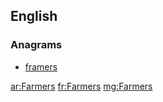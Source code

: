 ==English==

===Anagrams===
* [[framers#English|framers]]

[[ar:Farmers]]
[[fr:Farmers]]
[[mg:Farmers]]